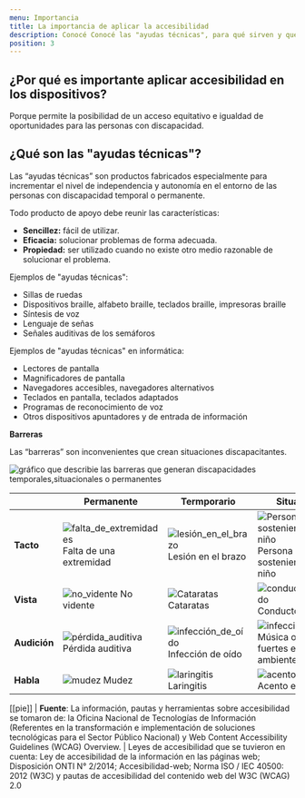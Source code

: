 ```yaml
---
menu: Importancia
title: La importancia de aplicar la accesibilidad
description: Conocé Conocé las "ayudas técnicas", para qué sirven y qué ejemplos encontramos dentro de la informática.
position: 3
---
```


## ¿Por qué es importante aplicar accesibilidad en los dispositivos?

Porque permite la posibilidad de un acceso equitativo e igualdad de oportunidades para las personas con discapacidad.

## ¿Qué son las "ayudas técnicas"?

Las “ayudas técnicas” son productos fabricados especialmente para incrementar el nivel de independencia y autonomía en el entorno de las personas con discapacidad temporal o permanente.

Todo producto de apoyo debe reunir las características:

- **Sencillez:** fácil de utilizar.
- **Eficacia:** solucionar problemas de forma adecuada.
- **Propiedad:** ser utilizado cuando no existe otro medio razonable de solucionar el problema.

Ejemplos de "ayudas técnicas":

- Sillas de ruedas
- Dispositivos braille, alfabeto braille, teclados braille, impresoras braille
- Síntesis de voz
- Lenguaje de señas
- Señales auditivas de los semáforos

Ejemplos de "ayudas técnicas" en informática:

- Lectores de pantalla
- Magnificadores de pantalla
- Navegadores accesibles, navegadores alternativos
- Teclados en pantalla, teclados adaptados
- Programas de reconocimiento de voz
- Otros dispositivos apuntadores y de entrada de información

**Barreras**

Las “barreras” son inconvenientes que crean situaciones discapacitantes.

![gráfico que describie las barreras que generan discapacidades temporales,situacionales o permanentes](/pautas/accesibilidad/barreras.png)

|              | Permanente              | Termporario        | Situacional                            |
| ------------ | ----------------------- | ------------------ | -------------------------------------- |
| **Tacto**    | ![falta_de_extremidades](/creamos_experiencias/accesibilidad/iconos_accesibilidad/falta_de_extremidades.svg)  Falta de una extremidad | ![lesión_en_el_brazo](/creamos_experiencias/accesibilidad/iconos_accesibilidad/lesion_en_el_brazo.svg) Lesión en el brazo | ![Persona sosteniendo a un niño ](/creamos_experiencias/accesibilidad/iconos_accesibilidad/familia.svg) Persona sosteniendo a un niño          |
| **Vista**    | ![no_vidente](/creamos_experiencias/accesibilidad/iconos_accesibilidad/no_vidente.svg) No vidente              | ![Cataratas](/creamos_experiencias/accesibilidad/iconos_accesibilidad/cataratas.svg) Cataratas          | ![conductor_distraído](/creamos_experiencias/accesibilidad/iconos_accesibilidad/conductor_distraído.svg) Conductor_distraído  |
| **Audición** | ![pérdida_auditiva](/creamos_experiencias/accesibilidad/iconos_accesibilidad/pérdida_auditiva.svg) Pérdida auditiva        | ![infección_de_oído](/creamos_experiencias/accesibilidad/iconos_accesibilidad/infección_de_oído.svg) Infección de oído  | ![infección_de_oído](/creamos_experiencias/accesibilidad/iconos_accesibilidad/camarero.svg)  Música o ruidos fuertes en el ambiente | 
| **Habla**    | ![mudez](/creamos_experiencias/accesibilidad/iconos_accesibilidad/mudez.svg) Mudez | ![laringitis](/creamos_experiencias/accesibilidad/iconos_accesibilidad/laringitis.svg) Laringitis  |  ![acento_extranjero](/creamos_experiencias/accesibilidad/iconos_accesibilidad/acento_extranjero.svg)  Acento extranjero                      |

[[pie]]
| **Fuente**: La información, pautas y herramientas sobre accesibilidad se tomaron de: la Oficina Nacional de Tecnologías de Información (Referentes en la transformación e implementación de soluciones tecnológicas para el Sector Público Nacional) y Web Content Accessibility Guidelines (WCAG) Overview.
| Leyes de accesibilidad que se tuvieron en cuenta: Ley de accesibilidad de la información en las páginas web; Disposición ONTI N° 2/2014; Accesibilidad-web; Norma ISO / IEC 40500: 2012 (W3C) y pautas de accesibilidad del contenido web del W3C (WCAG) 2.0
